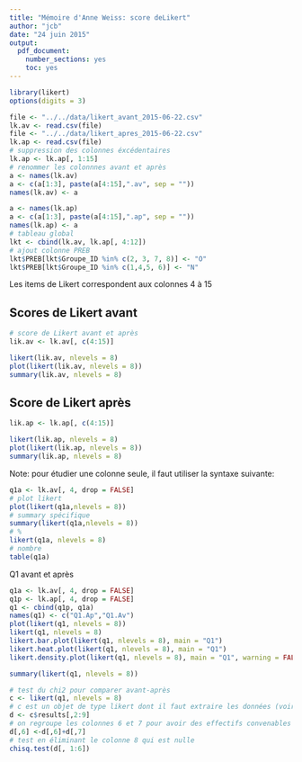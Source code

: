 ```yaml
---
title: "Mémoire d'Anne Weiss: score deLikert"
author: "jcb"
date: "24 juin 2015"
output:
  pdf_document:
    number_sections: yes
    toc: yes
---
```


```r
library(likert)
options(digits = 3)

file <- "../../data/likert_avant_2015-06-22.csv"
lk.av <- read.csv(file)
file <- "../../data/likert_apres_2015-06-22.csv"
lk.ap <- read.csv(file)
# suppression des colonnes éxcédentaires
lk.ap <- lk.ap[, 1:15]
# renommer les colonnnes avant et après
a <- names(lk.av)
a <- c(a[1:3], paste(a[4:15],".av", sep = ""))
names(lk.av) <- a

a <- names(lk.ap)
a <- c(a[1:3], paste(a[4:15],".ap", sep = ""))
names(lk.ap) <- a
# tableau global
lkt <- cbind(lk.av, lk.ap[, 4:12])
# ajout colonne PREB
lkt$PREB[lkt$Groupe_ID %in% c(2, 3, 7, 8)] <- "O"
lkt$PREB[lkt$Groupe_ID %in% c(1,4,5, 6)] <- "N"
```

Les items de Likert correspondent aux colonnes 4 à 15

Scores de Likert avant
-----------------------
```r
# score de Likert avant et après
lik.av <- lk.av[, c(4:15)]

likert(lik.av, nlevels = 8)
plot(likert(lik.av, nlevels = 8))
summary(lik.av, nlevels = 8)

```

Score de Likert après
---------------------
```r
lik.ap <- lk.ap[, c(4:15)]

likert(lik.ap, nlevels = 8)
plot(likert(lik.ap, nlevels = 8))
summary(lik.ap, nlevels = 8)

```


Note: pour étudier une colonne seule, il faut utiliser la syntaxe suivante:
```r
q1a <- lk.av[, 4, drop = FALSE]
# plot likert
plot(likert(q1a,nlevels = 8))
# summary spécifique
summary(likert(q1a,nlevels = 8))
# %
likert(q1a, nlevels = 8)
# nombre
table(q1a)

```

Q1 avant et après
```r
q1a <- lk.av[, 4, drop = FALSE]
q1p <- lk.ap[, 4, drop = FALSE]
q1 <- cbind(q1p, q1a)
names(q1) <- c("Q1.Ap","Q1.Av")
plot(likert(q1, nlevels = 8))
likert(q1, nlevels = 8)
likert.bar.plot(likert(q1, nlevels = 8), main = "Q1")
likert.heat.plot(likert(q1, nlevels = 8), main = "Q1")
likert.density.plot(likert(q1, nlevels = 8), main = "Q1", warning = FALSE)

summary(likert(q1, nlevels = 8))

# test du chi2 pour comparer avant-après
c <- likert(q1, nlevels = 8)
# c est un objet de type likert dont il faut extraire les données (voir str(c))
d <- c$results[,2:9]
# on regroupe les colonnes 6 et 7 pour avoir des effectifs convenables
d[,6] <-d[,6]+d[,7]
# test en éliminant le colonne 8 qui est nulle
chisq.test(d[, 1:6])


```

